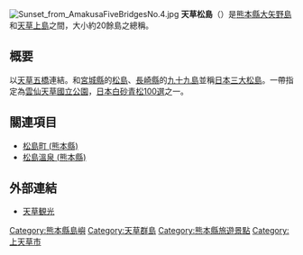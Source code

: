 [[File:Sunset_from_AmakusaFiveBridgesNo.4.jpg|thumb]]
'''天草松島'''（{{jpn|j=天草松島|hg=あまくさまつしま|rm=Amakusamatsushima|f=y}}）是[[熊本縣|熊本縣]][[大矢野島|大矢野島]]和[[天草上島|天草上島]]之間，大小約20餘島之總稱。

==概要==
以[[天草五橋|天草五橋]]連結。和[[宮城縣|宮城縣]]的[[松島|松島]]、[[長崎縣|長崎縣]]的[[九十九島_(西海國立公園)|九十九島]]並稱[[松島|日本三大松島]]。一帶指定為[[雲仙天草國立公園|雲仙天草國立公園]]，[[日本白砂青松100選|日本白砂青松100選]]之一。

==關連項目==
*[[松島町_(熊本縣)|松島町 (熊本縣)]]
*[[松島溫泉_(熊本縣)|松島溫泉 (熊本縣)]]

== 外部連結 ==
*[https://web.archive.org/web/20120203130748/http://www.amakusa-kankou.jp/ 天草観光]

{{DEFAULTSORT:Amakusa Matsushima}}
[[Category:熊本縣島嶼|Category:熊本縣島嶼]]
[[Category:天草群島|Category:天草群島]]
[[Category:熊本縣旅遊景點|Category:熊本縣旅遊景點]]
[[Category:上天草市|Category:上天草市]]